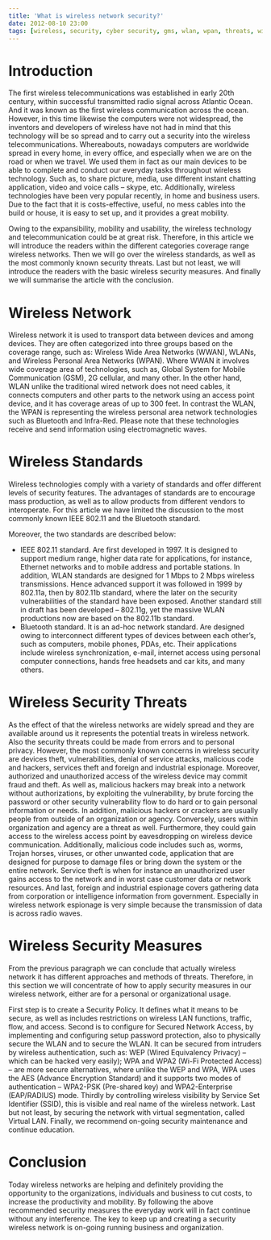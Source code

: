 ```yaml
---
title: 'What is wireless network security?'
date: 2012-08-10 23:00
tags: [wireless, security, cyber security, gms, wlan, wpan, threats, wifi]
---
```


# Introduction

The first wireless telecommunications was established in early 20th
century, within successful transmitted radio signal across Atlantic
Ocean. And it was known as the first wireless communication across the
ocean. However, in this time likewise the computers were not widespread,
the inventors and developers of wireless have not had in mind that this
technology will be so spread and to carry out a security into the
wireless telecommunications. Whereabouts, nowadays computers are
worldwide spread in every home, in every office, and especially when we
are on the road or when we travel. We used them in fact as our main
devices to be able to complete and conduct our everyday tasks throughout
wireless technology. Such as, to share picture, media, use different
instant chatting application, video and voice calls – skype, etc.
Additionally, wireless technologies have been very popular recently, in
home and business users. Due to the fact that it is costs-effective,
useful, no mess cables into the build or house, it is easy to set up,
and it provides a great mobility.

Owing to the expansibility, mobility and usability, the wireless
technology and telecommunication could be at great risk. Therefore, in
this article we will introduce the readers within the different
categories coverage range wireless networks. Then we will go over the
wireless standards, as well as the most commonly known security threats.
Last but not least, we will introduce the readers with the basic
wireless security measures. And finally we will summarise the article
with the conclusion.

# Wireless Network

Wireless network it is used to transport data between devices and among
devices. They are often categorized into three groups based on the
coverage range, such as: Wireless Wide Area Networks (WWAN), WLANs, and
Wireless Personal Area Networks (WPAN). Where WWAN it involves wide
coverage area of technologies, such as, Global System for Mobile
Communication (GSM), 2G cellular, and many other. In the other hand,
WLAN unlike the traditional wired network does not need cables, it
connects computers and other parts to the network using an access point
device, and it has coverage areas of up to 300 feet. In contrast the
WLAN, the WPAN is representing the wireless personal area network
technologies such as Bluetooth and Infra-Red. Please note that these
technologies receive and send information using electromagnetic waves.

# Wireless Standards

Wireless technologies comply with a variety of standards and offer
different levels of security features. The advantages of standards are
to encourage mass production, as well as to allow products from
different vendors to interoperate. For this article we have limited the
discussion to the most commonly known IEEE 802.11 and the Bluetooth
standard.

Moreover, the two standards are described below:

- IEEE 802.11 standard. Are first developed in 1997. It is designed to
  support medium range, higher data rate for applications, for
  instance, Ethernet networks and to mobile address and portable
  stations. In addition, WLAN standards are designed for 1 Mbps to 2
  Mbps wireless transmissions. Hence advanced support it was followed
  in 1999 by 802.11a, then by 802.11b standard, where the later on the
  security vulnerabilities of the standard have been exposed. Another
  standard still in draft has been developed – 802.11g, yet the
  massive WLAN productions now are based on the 802.11b standard.
- Bluetooth standard. It is an ad-hoc network standard. Are designed
  owing to interconnect different types of devices between each
  other’s, such as computers, mobile phones, PDAs, etc. Their
  applications include wireless synchronization, e-mail, internet
  access using personal computer connections, hands free headsets and
  car kits, and many others.

# Wireless Security Threats

As the effect of that the wireless networks are widely spread and they
are available around us it represents the potential treats in wireless
network. Also the security threats could be made from errors and to
personal privacy. However, the most commonly known concerns in wireless
security are devices theft, vulnerabilities, denial of service attacks,
malicious code and hackers, services theft and foreign and industrial
espionage. Moreover, authorized and unauthorized access of the wireless
device may commit fraud and theft. As well as, malicious hackers may
break into a network without authorizations, by exploiting the
vulnerability, by brute forcing the password or other security
vulnerability flow to do hard or to gain personal information or needs.
In addition, malicious hackers or crackers are usually people from
outside of an organization or agency. Conversely, users within
organization and agency are a threat as well. Furthermore, they could
gain access to the wireless access point by eavesdropping on wireless
device communication. Additionally, malicious code includes such as,
worms, Trojan horses, viruses, or other unwanted code, application that
are designed for purpose to damage files or bring down the system or the
entire network. Service theft is when for instance an unauthorized user
gains access to the network and in worst case customer data or network
resources. And last, foreign and industrial espionage covers gathering
data from corporation or intelligence information from government.
Especially in wireless network espionage is very simple because the
transmission of data is across radio waves.

# Wireless Security Measures

From the previous paragraph we can conclude that actually wireless
network it has different approaches and methods of threats. Therefore,
in this section we will concentrate of how to apply security measures in
our wireless network, either are for a personal or organizational usage.

First step is to create a Security Policy. It defines what it means to
be secure, as well as includes restrictions on wireless LAN functions,
traffic, flow, and access. Second is to configure for Secured Network
Access, by implementing and configuring setup password protection, also
to physically secure the WLAN and to secure the WLAN. It can be secured
from intruders by wireless authentication, such as: WEP (Wired
Equivalency Privacy) – which can be hacked very easily); WPA and WPA2
(Wi-Fi Protected Access) – are more secure alternatives, where unlike
the WEP and WPA, WPA uses the AES (Advance Encryption Standard) and it
supports two modes of authentication – WPA2-PSK (Pre-shared key) and
WPA2-Enterprise (EAP/RADIUS) mode. Thirdly by controlling wireless
visibility by Service Set Identifier (SSID), this is visible and real
name of the wireless network. Last but not least, by securing the
network with virtual segmentation, called Virtual LAN. Finally, we
recommend on-going security maintenance and continue education.

# Conclusion

Today wireless networks are helping and definitely providing the
opportunity to the organizations, individuals and business to cut costs,
to increase the productivity and mobility. By following the above
recommended security measures the everyday work will in fact continue
without any interference. The key to keep up and creating a security
wireless network is on-going running business and organization.
